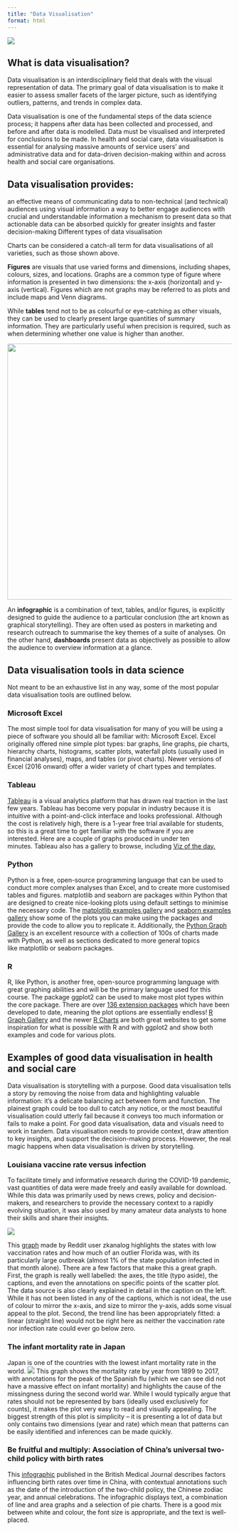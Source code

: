 ```yaml
---
title: "Data Visualisation"
format: html
---
```


![](images/week3.1.Different%20types_of_data_visualisation.jpg){fig-align="center"}

## What is data visualisation?

Data visualisation is an interdisciplinary field that deals with the visual representation of data. The primary goal of data visualisation is to make it easier to assess smaller facets of the larger picture, such as identifying outliers, patterns, and trends in complex data.

Data visualisation is one of the fundamental steps of the data science process; it happens after data has been collected and processed, and before and after data is modelled. Data must be visualised and interpreted for conclusions to be made. In health and social care, data visualisation is essential for analysing massive amounts of service users' and administrative data and for data-driven decision-making within and across health and social care organisations.

## Data visualisation provides:

an effective means of communicating data to non-technical (and technical) audiences using visual information a way to better engage audiences with crucial and understandable information a mechanism to present data so that actionable data can be absorbed quickly for greater insights and faster decision-making Different types of data visualisation

Charts can be considered a catch-all term for data visualisations of all varieties, such as those shown above.

**Figures** are visuals that use varied forms and dimensions, including shapes, colours, sizes, and locations. Graphs are a common type of figure where information is presented in two dimensions: the x-axis (horizontal) and y-axis (vertical). Figures which are not graphs may be referred to as plots and include maps and Venn diagrams.

While **tables** tend not to be as colourful or eye-catching as other visuals, they can be used to clearly present large quantities of summary information. They are particularly useful when precision is required, such as when determining whether one value is higher than another.

![](images/week3.1.2.Different_types_of_data_visualisation.png){fig-align="center" width="575"}

An **infographic** is a combination of text, tables, and/or figures, is explicitly designed to guide the audience to a particular conclusion (the art known as graphical storytelling). They are often used as posters in marketing and research outreach to summarise the key themes of a suite of analyses. On the other hand, **dashboards** present data as objectively as possible to allow the audience to overview information at a glance.

## Data visualisation tools in data science

Not meant to be an exhaustive list in any way, some of the most popular data visualisation tools are outlined below.

### **Microsoft Excel**

The most simple tool for data visualisation for many of you will be using a piece of software you should all be familiar with: Microsoft Excel. Excel originally offered nine simple plot types: bar graphs, line graphs, pie charts, hierarchy charts, histograms, scatter plots, waterfall plots (usually used in financial analyses), maps, and tables (or pivot charts). Newer versions of Excel (2016 onward) offer a wider variety of chart types and templates. 

### **Tableau**

[Tableau](https://www.tableau.com/) is a visual analytics platform that has drawn real traction in the last few years. Tableau has become very popular in industry because it is intuitive with a point-and-click interface and looks professional. Although the cost is relatively high, there is a 1-year free trial available for students, so this is a great time to get familiar with the software if you are interested. Here are a couple of graphs produced in under ten minutes. Tableau also has a gallery to browse, including [Viz of the day.](https://public.tableau.com/en-us/gallery/?tab=viz-of-the-day&%3Btype=viz-of-the-day&type=viz-of-the-day)

### **Python**

Python is a free, open-source programming language that can be used to conduct more complex analyses than Excel, and to create more customised tables and figures. matplotlib and seaborn are packages within Python that are designed to create nice-looking plots using default settings to minimise the necessary code. The [matplotlib examples gallery](https://matplotlib.org/stable/gallery/index.html) and [seaborn examples gallery](https://seaborn.pydata.org/examples/index.html) show some of the plots you can make using the packages and provide the code to allow you to replicate it. Additionally, the [Python Graph Gallery](https://python-graph-gallery.com/) is an excellent resource with a collection of 100s of charts made with Python, as well as sections dedicated to more general topics like matplotlib or seaborn packages. 

### **R**

R, like Python, is another free, open-source programming language with great graphing abilities and will be the primary language used for this course. The package ggplot2 can be used to make most plot types within the core package. There are over [136 extension packages](https://exts.ggplot2.tidyverse.org/gallery/) which have been developed to date, meaning the plot options are essentially endless! [R Graph Gallery](https://www.r-graph-gallery.com/) and the newer [R Charts](https://r-charts.com/) are both great websites to get some inspiration for what is possible with R and with ggplot2 and show both examples and code for various plots. 

## Examples of good data visualisation in health and social care

Data visualisation is storytelling with a purpose. Good data visualisation tells a story by removing the noise from data and highlighting valuable information: it's a delicate balancing act between form and function. The plainest graph could be too dull to catch any notice, or the most beautiful visualisation could utterly fail because it conveys too much information or fails to make a point. For good data visualisation, data and visuals need to work in tandem. Data visualisation needs to provide context, draw attention to key insights, and support the decision-making process. However, the real magic happens when data visualisation is driven by storytelling.

### Louisiana vaccine rate versus infection

To facilitate timely and informative research during the COVID-19 pandemic, vast quantities of data were made freely and easily available for download. While this data was primarily used by news crews, policy and decision-makers, and researchers to provide the necessary context to a rapidly evolving situation, it was also used by many amateur data analysts to hone their skills and share their insights.

![](images/week3.1.Louisiana_vaccine_rate_vs_infection.png){fig-align="center"}

This [graph](https://imgur.com/gallery/VER2CbO) made by Reddit user zkanalog highlights the states with low vaccination rates and how much of an outlier Florida was, with its particularly large outbreak (almost 1% of the state population infected in that month alone). There are a few factors that make this a great graph. First, the graph is really well labelled: the axes, the title (typo aside), the captions, and even the annotations on specific points of the scatter plot. The data source is also clearly explained in detail in the caption on the left. While it has not been listed in any of the captions, which is not ideal, the use of colour to mirror the x-axis, and size to mirror the y-axis, adds some visual appeal to the plot. Second, the trend line has been appropriately fitted: a linear (straight line) would not be right here as neither the vaccination rate nor infection rate could ever go below zero.

### The infant mortality rate in Japan

Japan is one of the countries with the lowest infant mortality rate in the world. ![](images/The_infant_mortality_rate_in_Japan.png){fig-alt="Cartoon of reproducibility in R" fig-align="center"} This graph shows the mortality rate by year from 1899 to 2017, with annotations for the peak of the Spanish flu (which we can see did not have a massive effect on infant mortality) and highlights the cause of the missingness during the second world war. While I would typically argue that rates should not be represented by bars (ideally used exclusively for counts), it makes the plot very easy to read and visually appealing. The biggest strength of this plot is simplicity -- it is presenting a lot of data but only contains two dimensions (year and rate) which mean that patterns can be easily identified and inferences can be made quickly.

### Be fruitful and multiply: Association of China's universal two-child policy with birth rates

This [infographic](files/Be_fruitful_and_multiply.pdf) published in the British Medical Journal describes factors influencing birth rates over time in China, with contextual annotations such as the date of the introduction of the two-child policy, the Chinese zodiac year, and annual celebrations. The infographic displays text, a combination of line and area graphs and a selection of pie charts. There is a good mix between white and colour, the font size is appropriate, and the text is well-placed.
